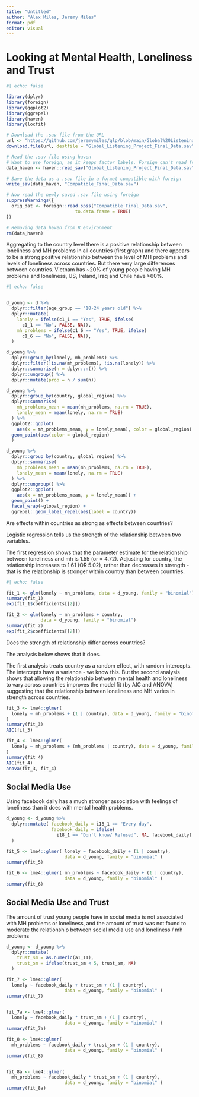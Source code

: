 ---
title: "Untitled"
author: "Alex Miles, Jeremy Miles"
format: pdf
editor: visual
---

# Looking at Mental Health, Loneliness and Trust

```{r}
#| echo: false

library(dplyr)
library(foreign)
library(ggplot2)
library(ggrepel)
library(haven)
library(locfit)

# Download the .sav file from the URL
url <- "https://github.com/jeremymiles/glp/blob/main/Global%20Listening%20Project%20-%20Final%20Data.sav?raw=true"
download.file(url, destfile = "Global_Listening_Project_Final_Data.sav", mode = "wb")

# Read the .sav file using haven
# Want to use foreign, as it keeps factor labels. Foreign can't read from the url, unclear why. Fix is to load with haven, write sav file, and read that with foreign
data_haven <- haven::read_sav("Global_Listening_Project_Final_Data.sav")

# Save the data as a .sav file in a format compatible with foreign
write_sav(data_haven, "Compatible_Final_Data.sav")

# Now read the newly saved .sav file using foreign
suppressWarnings({
  orig_dat <- foreign::read.spss("Compatible_Final_Data.sav", 
                          to.data.frame = TRUE) 
})

# Removing data_haven from R environment
rm(data_haven)


```

Aggregating to the country level there is a positive relationship between loneliness and MH problems in all countries (first graph) and there appears to be a strong positive relationship between the level of MH problems and levels of loneliness across countries. But there very large differences between countries. Vietnam has \~20% of young people having MH problems and loneliness, US, Ireland, Iraq and Chile have \>60%.

```{r}
#| echo: false


d_young <- d %>%
  dplyr::filter(age_group == "18-24 years old") %>%
  dplyr::mutate(
    lonely = ifelse(c1_1 == "Yes", TRUE, ifelse(
      c1_1 == "No", FALSE, NA)),
    mh_problems = ifelse(c1_6 == "Yes", TRUE, ifelse(
      c1_6 == "No", FALSE, NA)),
  )

d_young %>%
  dplyr::group_by(lonely, mh_problems) %>%
  dplyr::filter(!is.na(mh_problems), !is.na(lonely)) %>%
  dplyr::summarise(n = dplyr::n()) %>%
  dplyr::ungroup() %>%
  dplyr::mutate(prop = n / sum(n))

d_young %>%
  dplyr::group_by(country, global_region) %>%
  dplyr::summarise(
    mh_problems_mean = mean(mh_problems, na.rm = TRUE),
    lonely_mean = mean(lonely, na.rm = TRUE)
  ) %>%
  ggplot2::ggplot(
    aes(x = mh_problems_mean, y = lonely_mean), color = global_region) + 
  geom_point(aes(color = global_region)
  )

d_young %>%
  dplyr::group_by(country, global_region) %>%
  dplyr::summarise(
    mh_problems_mean = mean(mh_problems, na.rm = TRUE),
    lonely_mean = mean(lonely, na.rm = TRUE)
  ) %>%
  dplyr::ungroup() %>%
  ggplot2::ggplot(
    aes(x = mh_problems_mean, y = lonely_mean)) + 
  geom_point() +
  facet_wrap(~global_region) +
  ggrepel::geom_label_repel(aes(label = country)) 


```

Are effects within countries as strong as effects between countries?

Logistic regression tells us the strength of the relationship between two variables.

The first regression shows that the parameter estimate for the relationship between loneliness and mh is 1.55 (or = 4.72). Adjusting for country, the relationship increases to 1.61 (OR 5.02), rather than decreases in strength - that is the relationship is stronger within country than between countries.

```{r}
#| echo: false

fit_1 <- glm(lonely ~ mh_problems, data = d_young, family = "binomial")
summary(fit_1)
exp(fit_1$coefficients[[2]])

fit_2 <- glm(lonely ~ mh_problems + country, 
             data = d_young, family = "binomial")
summary(fit_2)
exp(fit_2$coefficients[[2]])

```

Does the strength of relationship differ across countries?

The analysis below shows that it does.

The first analysis treats country as a random effect, with random intercepts. The intercepts have a variance - we know this. But the second analysis shows that allowing the relationship between mental health and loneliness to vary across countries improves the model fit (by AIC and ANOVA) suggesting that the relationship between loneliness and MH varies in strength across countries.

```{r}

fit_3 <- lme4::glmer(
  lonely ~ mh_problems + (1 | country), data = d_young, family = "binomial"
)
summary(fit_3)
AIC(fit_3)

fit_4 <- lme4::glmer(
  lonely ~ mh_problems + (mh_problems | country), data = d_young, family = "binomial"
)
summary(fit_4)
AIC(fit_4)
anova(fit_3, fit_4)

```

## Social Media Use

Using facebook daily has a much stronger association with feelings of loneliness than it does with mental health problems.

```{r}

d_young <- d_young %>% 
  dplyr::mutate( facebook_daily = i18_1 == "Every day", 
                 facebook_daily = ifelse(
                   i18_1 == "Don't know/ Refused", NA, facebook_daily) 
  )

fit_5 <- lme4::glmer( lonely ~ facebook_daily + (1 | country), 
                      data = d_young, family = "binomial" )
summary(fit_5)

fit_6 <- lme4::glmer( mh_problems ~ facebook_daily + (1 | country), 
                      data = d_young, family = "binomial" ) 
summary(fit_6)
```


## Social Media Use and Trust

The amount of trust young people have in social media is not associated with MH 
problems or loneliness, and the amount of trust was not found to moderate the 
relationship between social media use and loneliness / mh problems 


```{r}

d_young <- d_young %>%
  dplyr::mutate(
    trust_sm = as.numeric(a1_11),
    trust_sm = ifelse(trust_sm < 5, trust_sm, NA)
  )

fit_7 <- lme4::glmer(
  lonely ~ facebook_daily + trust_sm + (1 | country), 
                      data = d_young, family = "binomial" )
summary(fit_7)


fit_7a <- lme4::glmer(
  lonely ~ facebook_daily * trust_sm + (1 | country), 
                      data = d_young, family = "binomial" )
summary(fit_7a)

fit_8 <- lme4::glmer(
  mh_problems ~ facebook_daily + trust_sm + (1 | country), 
                      data = d_young, family = "binomial" )
summary(fit_8)


fit_8a <- lme4::glmer(
  mh_problems ~ facebook_daily * trust_sm + (1 | country), 
                      data = d_young, family = "binomial" )
summary(fit_8a)

```